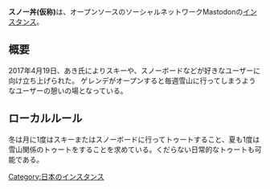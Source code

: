 {{Infobox instance
| Name          = スノー丼
| Domain        = https://mastodon.snowandtweet.jp/
| Admin         = [https://mastodon.snowandtweet.jp/@akiraatsumi あき]
| Country       = 日本
| Start         = 2017年4月19日
| Kifu          = なし
| Alias         = なし
}}
'''スノー丼(仮称)'''は、オープンソースのソーシャルネットワークMastodonの[[インスタンス]]。

== 概要 ==
2017年4月19日、あき氏によりスキーや、スノーボードなどが好きなユーザーに向け立ち上げられた。
ゲレンデがオープンすると毎週雪山に行ってしまうようなユーザーの憩いの場となっている。

== ローカルルール ==
冬は月に1度はスキーまたはスノーボードに行ってトゥートすること、夏も1度は雪山関係のトゥートをすることを求めている。くだらない日常的なトゥートも可能である。

{{DEFAULTSORT:すのおとん}}
[[Category:日本のインスタンス]]